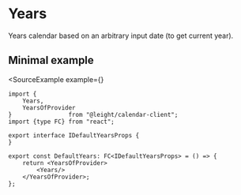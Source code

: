 
# Years

Years calendar based on an arbitrary input date (to get current year).

## Minimal example

<SourceExample
    example={<DefaultYearsExample/>}
>
```tsx filename="DefaultYears.tsx"
import {
    Years,
    YearsOfProvider
}                from "@leight/calendar-client";
import {type FC} from "react";

export interface IDefaultYearsProps {
}

export const DefaultYears: FC<IDefaultYearsProps> = () => {
    return <YearsOfProvider>
        <Years/>
    </YearsOfProvider>;
};
```
</SourceExample>
